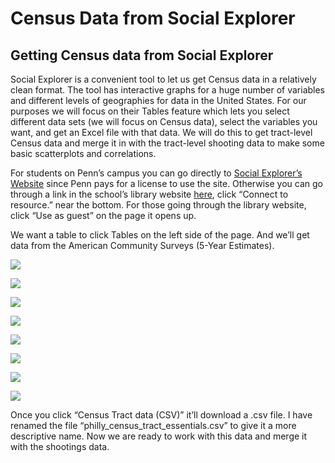 # Census Data from Social Explorer


## Getting Census data from Social Explorer

Social Explorer is a convenient tool to let us get Census data in a relatively clean format. The tool has interactive graphs for a huge number of variables and different levels of geographies for data in the United States. For our purposes we will focus on their Tables feature which lets you select different data sets (we will focus on Census data), select the variables you want, and get an Excel file with that data. We will do this to get tract-level Census data and merge it in with the tract-level shooting data to make some basic scatterplots and correlations. 

For students on Penn's campus you can go directly to [Social Explorer's Website](https://www.socialexplorer.com/explore-maps) since Penn pays for a license to use the site. Otherwise you can go through a link in the school's library website [here](https://franklin.library.upenn.edu/catalog/FRANKLIN_9941110333503681), click "Connect to resource." near the bottom. For those going through the library website, click "Use as guest" on the page it opens up. 

We want a table to click Tables on the left side of the page. And we'll get data from the American Community Surveys (5-Year Estimates). 

![](images/social_explorer_1.PNG)

![](images/social_explorer_2.PNG)

![](images/social_explorer_3.PNG)

![](images/social_explorer_4.PNG)

![](images/social_explorer_5.PNG)

![](images/social_explorer_6.PNG)

![](images/social_explorer_7.PNG)

![](images/social_explorer_8.PNG)

Once you click "Census Tract data (CSV)" it'll download a .csv file. I have renamed the file "philly_census_tract_essentials.csv" to give it a more descriptive name. Now we are ready to work with this data and merge it with the shootings data. 